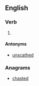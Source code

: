 ==English==

===Verb===
{{head|en|verb form}}

# {{en-past of|scathe}}

====Antonyms====
* [[unscathed]]

===Anagrams===
* [[chasted#English|chasted]]